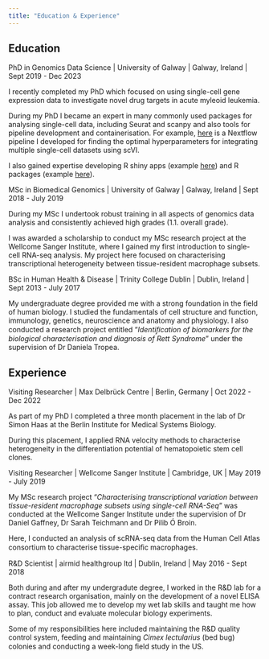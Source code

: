 ```yaml
---
title: "Education & Experience"
---
```


## Education

::: {.cvitem}
PhD in Genomics Data Science \| University of Galway \| Galway, Ireland \| Sept 2019 - Dec 2023
:::
I recently completed my PhD which focused on using single-cell gene expression data to investigate novel drug targets in acute myleoid leukemia. 

During my PhD I became an expert in many commonly used packages for analysing single-cell data, including Seurat and scanpy and also tools for pipeline development and containerisation. For example, [here](https://github.com/Sarah145/bone_marrow_analysis/tree/master/scarches_nf) is a Nextflow pipeline I developed for finding the optimal hyperparameters for integrating multiple single-cell datasets using scVI. 

I also gained expertise developing R shiny apps (example [here](https://szegezdilab.cloudcix.com/HSC_Interactome/)) and R packages (example [here](https://bioconductor.org/packages/release/bioc/html/CCPlotR.html)).

::: {.cvitem}
MSc in Biomedical Genomics \| University of Galway \| Galway, Ireland \| Sept 2018 - July 2019
:::
During my MSc I undertook robust training in all aspects of genomics data analysis and consistently achieved high grades (1.1. overall grade). 

I was awarded a scholarship to conduct my MSc research project at the Wellcome Sanger Institute, where I gained my first introduction to single-cell RNA-seq analysis. My project here focused on characterising transcriptional heterogeneity between tissue-resident macrophage subsets.

::: {.cvitem}
BSc in Human Health & Disease \| Trinity College Dublin \| Dublin, Ireland \| Sept 2013 - July 2017
:::

My undergraduate degree provided me with a strong foundation in the field of human biology. I studied the fundamentals of cell structure and function, immunology, genetics, neuroscience and anatomy and physiology. I also conducted a research project entitled "*Identiﬁcation of biomarkers for the biological characterisation and diagnosis of Rett Syndrome*" under the supervision of Dr Daniela Tropea.

## Experience

::: {.cvitem}
Visiting Researcher \| Max Delbrück Centre \| Berlin, Germany \| Oct 2022 - Dec 2022
:::
As part of my PhD I completed a three month placement in the lab of Dr Simon Haas at the Berlin Institute for Medical Systems Biology.

During this placement, I applied RNA velocity methods to characterise heterogeneity in the differentiation potential of hematopoietic stem cell clones.

::: {.cvitem}
Visiting Researcher \| Wellcome Sanger Institute \| Cambridge, UK \| May 2019 - July 2019
:::
My MSc research project "*Characterising transcriptional variation between tissue-resident macrophage subsets using single-cell RNA-Seq*" was conducted at the Wellcome Sanger Institute under the supervision of Dr Daniel Gaffney, Dr Sarah Teichmann and Dr Pilib Ó Broin.

Here, I conducted an analysis of scRNA-seq data from the Human Cell Atlas consortium to characterise tissue-speciﬁc macrophages.

::: {.cvitem}
R&D Scientist \| airmid healthgroup ltd \| Dublin, Ireland \| May 2016 - Sept 2018
:::
Both during and after my undergradute degree, I worked in the R&D lab for a contract research organisation, mainly on the development of a novel ELISA assay. This job allowed me to develop my wet lab skills and taught me how to plan, conduct and evaluate molecular biology experiments. 

Some of my responsibilities here included maintaining the R&D quality control system, feeding and maintaining *Cimex lectularius* (bed bug) colonies and conducting a week-long ﬁeld study in the US.